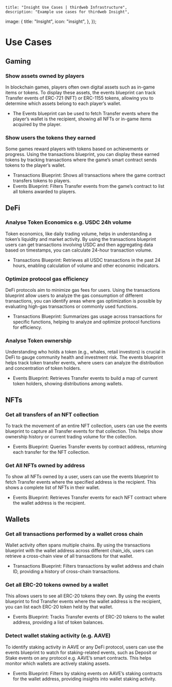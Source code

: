 
	title: "Insight Use Cases | thirdweb Infrastructure",
	description: "Example use cases for thirdweb Insight",
  image: {
    title: "Insight",
    icon: "insight",
  },
});

# Use Cases

## Gaming

### Show assets owned by players
In blockchain games, players often own digital assets such as in-game items or tokens. To display these assets, the events blueprint can track Transfer events of ERC-721 (NFT) or ERC-1155 tokens, allowing you to determine which assets belong to each player’s wallet.
- The Events blueprint can be used to fetch Transfer events where the player’s wallet is the recipient, showing all NFTs or in-game items acquired by the player.

### Show users the tokens they earned
Some games reward players with tokens based on achievements or progress. Using the transactions blueprint, you can display these earned tokens by tracking transactions where the game’s smart contract sends tokens to the player’s wallet.
- Transactions Blueprint: Shows all transactions where the game contract transfers tokens to players.
- Events Blueprint: Filters Transfer events from the game’s contract to list all tokens awarded to players.

## DeFi

### Analyse Token Economics e.g. USDC 24h volume
Token economics, like daily trading volume, helps in understanding a token’s liquidity and market activity. By using the transactions blueprint users can get transactions involving USDC and then aggregating data based on timestamps, you can calculate 24-hour transaction volume.
- Transactions Blueprint: Retrieves all USDC transactions in the past 24 hours, enabling calculation of volume and other economic indicators.

### Optimize protocol gas efficiency
DeFi protocols aim to minimize gas fees for users. Using the transactions blueprint allow users to analyze the gas consumption of different transactions, you can identify areas where gas optimization is possible by evaluating high-gas transactions or commonly used functions.
- Transactions Blueprint: Summarizes gas usage across transactions for specific functions, helping to analyze and optimize protocol functions for efficiency.

### Analyse Token ownership
Understanding who holds a token (e.g., whales, retail investors) is crucial in DeFi to gauge community health and investment risk. The events blueprint helps track token transfer events, where users can analyze the distribution and concentration of token holders.
- Events Blueprint: Retrieves Transfer events to build a map of current token holders, showing distributions among wallets.

## NFTs

### Get all transfers of an NFT collection
To track the movement of an entire NFT collection, users can use the events blueprint to capture all Transfer events for that collection. This helps show ownership history or current trading volume for the collection.
- Events Blueprint: Queries Transfer events by contract address, returning each transfer for the NFT collection.

### Get All NFTs owned by address
To show all NFTs owned by a user, users can use the events blueprint to fetch Transfer events where the specified address is the recipient. This shows a complete list of NFTs in their wallet.
- Events Blueprint: Retrieves Transfer events for each NFT contract where the wallet address is the recipient.

## Wallets

### Get all transactions performed by a wallet cross chain
Wallet activity often spans multiple chains. By using the transactions blueprint with the wallet address across different chain_ids, users can retrieve a cross-chain view of all transactions for that wallet.
- Transactions Blueprint: Filters transactions by wallet address and chain ID, providing a history of cross-chain transactions.

### Get all ERC-20 tokens owned by a wallet
This allows users to see all ERC-20 tokens they own. By using the events blueprint to find Transfer events where the wallet address is the recipient, you can list each ERC-20 token held by that wallet.
- Events Blueprint: Tracks Transfer events of ERC-20 tokens to the wallet address, providing a list of token balances.

### Detect wallet staking activity (e.g. AAVE)
To identify staking activity in AAVE or any DeFi protocol, users can use the events blueprint to watch for staking-related events, such as Deposit or Stake events on any protocol e.g. AAVE’s smart contracts. This helps monitor which wallets are actively staking assets.
- Events Blueprint: Filters by staking events on AAVE’s staking contracts for the wallet address, providing insights into wallet staking activity.


